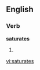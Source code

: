 
==English==

===Verb===
'''saturates'''

# {{third-person singular of|[[saturate]]}}

[[vi:saturates]]